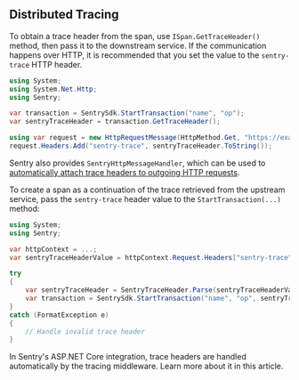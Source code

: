 ## Distributed Tracing

To obtain a trace header from the span, use `ISpan.GetTraceHeader()` method, then pass it to the downstream service. If the communication happens over HTTP, it is recommended that you set the value to the `sentry-trace` HTTP header.

```csharp
using System;
using System.Net.Http;
using Sentry;

var transaction = SentrySdk.StartTransaction("name", "op");
var sentryTraceHeader = transaction.GetTraceHeader();

using var request = new HttpRequestMessage(HttpMethod.Get, "https://example.com");
request.Headers.Add("sentry-trace", sentryTraceHeader.ToString());
```

<Note>

Sentry also provides `SentryHttpMessageHandler`, which can be used to [automatically attach trace headers to outgoing HTTP requests](platforms/dotnet/performance/included-instrumentation/).

</Note>

To create a span as a continuation of the trace retrieved from the upstream service, pass the `sentry-trace` header value to the `StartTransaction(...)` method:

```csharp
using System;
using Sentry;

var httpContext = ...;
var sentryTraceHeaderValue = httpContext.Request.Headers["sentry-trace"].ToString();

try
{
    var sentryTraceHeader = SentryTraceHeader.Parse(sentryTraceHeaderValue);
    var transaction = SentrySdk.StartTransaction("name", "op", sentryTraceHeader);
}
catch (FormatException e)
{
    // Handle invalid trace header
}
```

<Note>

In Sentry's ASP.NET Core integration, trace headers are handled automatically by the tracing middleware. Learn more about it in <PlatformLink to="/performance/included-instrumentation/">this article</PlatformLink>.

</Note>
